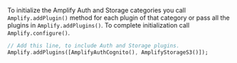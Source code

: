 To initialize the Amplify Auth and Storage categories you call `Amplify.addPlugin()` method for each plugin of that category or pass all the plugins in `Amplify.addPlugins()`. To complete initialization call `Amplify.configure()`.

```dart
// Add this line, to include Auth and Storage plugins.
Amplify.addPlugins([AmplifyAuthCognito(), AmplifyStorageS3()]);
```
